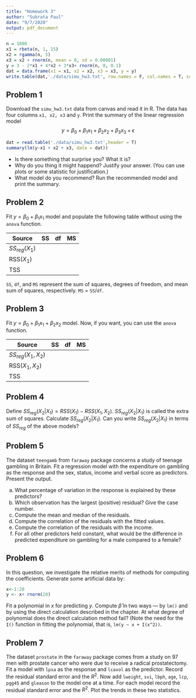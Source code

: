 ```yaml
---
title: "Homework 3"
author: "Subrata Paul"
date: "9/7/2020"
output: pdf_document
---
```


```r
n = 1000
x1 = rbeta(n, 1, 15)
x2 = rgamma(n, 5)
x3 = x2 + rnorm(n, mean = 0, sd = 0.00001)
y = 3 - 2*x1 + 4*x2 + 3*x3+ rnorm(n, 0, 0.1)
dat = data.frame(x1 = x1, x2 = x2, x3 = x3, y = y)
write.table(dat,'./data/simu_hw3.txt', row.names = F, col.names = T, sep = '\t')
```

## Problem 1

Download the `simu_hw3.txt` data from canvas and read it in R. The data has four columns `x1, x2, x3` and `y`. Print the summary of the linear regression model $$y = \beta_0 + \beta_1x_1+\beta_2x_2 + \beta_3x_3+\epsilon$$

```r
dat = read.table('./data/simu_hw3.txt',header = T)
summary(lm(y~x1 + x2 + x3, data = dat))
```

* Is there something that surprise you? What it is?
* Why do you thing it might happend? Justify your answer. (You can use plots or some statistic for justification.)
* What model do you recommend? Run the recommended model and print the summary. 



## Problem 2

Fit $y = \beta_0 + \beta_1x_1$ model and populate the following table without using the `anova` function. 

| Source | SS | df | MS | 
|---|---|---|---|
| $SS_{reg}(X_1)$ | | | | 
| RSS$(X_1)$ | | |  |
| TSS | | | |

`SS`, `df`, and `MS` represent the sum of squares, degrees of freedom, and mean sum of squares, respectively. `MS` = `SS`/`df`.

## Problem 3

Fit $y = \beta_0 + \beta_1x_1 + \beta_2x_2$ model. Now, if you want, you can use the `anova` function. 

| Source | SS | df | MS | 
|---|---|---|---|
| $SS_{reg}(X_1, X_2)$ | | | | 
| RSS$(X_1,X_2)$ | | |  |
| TSS | | | |

## Problem 4

Define $SS_{reg}(X_2|X_1) = RSS(X_1) - RSS(X_1,X_2)$. $SS_{reg}(X_2|X_1)$ is called the extra sum of squares. Calculate $SS_{reg}(X_2|X_1)$. Can you write $SS_{reg}(X_2|X_1)$ in terms of $SS_{reg}$ of the above models?

## Problem 5

The dataset `teengamb` from `faraway` package concerns a study of teenage gambling in Britain. Fit a regression model with the expenditure on gambling as the response and the sex, status, income and verbal score as predictors. Present the output.

(a) What percentage of variation in the response is explained by these predictors?
(b) Which observation has the largest (positive) residual? Give the case number.
(c) Compute the mean and median of the residuals.
(d) Compute the correlation of the residuals with the fitted values.
(e) Compute the correlation of the residuals with the income.
(f) For all other predictors held constant, what would be the difference in predicted
expenditure on gambling for a male compared to a female?

## Problem 6

In this question, we investigate the relative merits of methods for computing the coefficients. Generate some artificial data by:

```r
x<-1:20
y <- x+ rnorm(20)
```

Fit a polynomial in $x$ for predicting $y$. Compute $\hat{\beta}$ in two ways — by `lm()` and by using the direct calculation described in the chapter. At what degree of polynomial does the direct calculation method fail? (Note the need for the `I()` function in fitting the polynomial, that is, `lm(y ~ x + I(x^2))`.

## Problem 7

The dataset `prostate` in the `faraway` package comes from a study on 97 men with prostate cancer who were due to receive a radical prostatectomy. Fit a model with `lpsa` as the response and `lcavol` as the predictor. Record the residual standard error and the $R^2$. Now add `lweight`, `svi`, `lbph`, `age`, `lcp`, `pgg45` and `gleason` to the model one at a time. For each model record the residual standard error and the $R^2$. Plot the trends in these two statistics.

